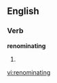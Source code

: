 ==English==

===Verb===
'''renominating'''

# {{third-person singular of|[[renominate]]}}

[[vi:renominating]]